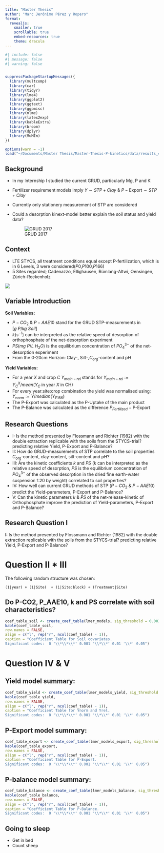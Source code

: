 ```yaml
---
title: "Master Thesis"
author: "Marc Jerónimo Pérez y Ropero"
format: 
  revealjs:
    smaller: true
    scrollable: true
    embed-resources: true
    theme: dracula
---
```


```r
#| include: false
#| message: false
#| warning: false


suppressPackageStartupMessages({
  library(multcomp)
  library(car)
  library(tidyr)
  library(lme4)
  library(ggplot2)
  library(ggtext)
  library(ggpmisc)
  library(nlme)
  library(latex2exp)
  library(kableExtra)
  library(broom)
  library(dplyr)
  library(MuMIn)
})

options(warn = -1)
load("~/Documents/Master Thesis/Master-Thesis-P-kinetics/data/results_coefficient_analysis")

```

## Background

-   In my Internship I studied the current GRUD, particularly Mg, P and K

-   Fertilizer requirement models imply $Y\sim STP + Clay$ & $P-\text{Export}\sim STP + Clay$

-   Currently only stationery measurement of STP are considered

-   Could a desorption kinext-model better explain the soil status and yield data?

    ![GRUD 2017](https://www.agroscope.admin.ch/agroscope/de/home/themen/pflanzenbau/ackerbau/Pflanzenernaehrung/grud/_jcr_content/par/columncontrols/items/0/column/image/image.imagespooler.jpg/1497864223201/2017-GRUD-duengung.jpg){fig-align="center"}

## Context

-   LTE STYCS, all treatment conditions equal except P-fertilization, which is in 6 Levels, 3 were considered($P0$,$P100$,$P166$)
-   5 Sites regarded; Cadenazzo, Ellighausen, Rümlang-Altwi, Oensingen, Zürich-Reckenholz

![](https://www.agroscope.admin.ch/agroscope/en/home/topics/environment-resources/monitoring-analytics/long-term-trials/stycs/_jcr_content/par/columncontrols/items/0/column/image/image.imagespooler.jpg/1617866324311/Feld-STYCS.jpg){fig-align="center"}

## Variable Introduction

**Soil Variables:**

-   $P-CO_2$ & $P-AAE10$ stand for the GRUD STP-measurements in \[$g~P/kg ~ Soil$\]
-   $k$($s^{-1}$) can be interpreted as the relative speed of desorption of orthophosphate of the net-desorption experiment
-   $PS$($mg~P/L~H_2O$) is the equilibrium concentration of $PO_4^{3-}$ of the net-desorption experiment
-   From the 0-20cm Horizon: Clay-, Silt-,$C_{org}$-content and pH

**Yield Variables:**

-   For a year $X$ and crop $C$ $Y_{main-rel}$ stands for $Y_{main-rel}:=Y_C^{X}/mean(Y_C~\text{in year}~X~\text{in CH})$
-   For every year:site:crop combination the yield was normalised using: $Y_\text{norm}:=Y/median(Y_{P166})$
-   The P-Export was calculated as the P-Uptake of the main product
-   The P-Balance was calculated as the difference $P_{Fertilized}-\text{P-Export}$

## Research Questions

-   I: Is the method presented by Flossmann and Richter (1982) with the double extraction replicable with the soils from the STYCS-trial? predicting relative Yield, P-Export and P-Balance?
-   II: How do GRUD-measurements of STP correlate to the soil properties $C_\text{org}$-content, clay-content, silt-content and pH?
-   III: Are the kinetic coefficients $k$ and $PS$ ($k$ can be interpreted as the relative speed of desorption, $PS$ is the equilibrium concentration of $PO_4^{3-}$ of the observed desorption in the dried fine earth-water suspension 1:20 by weight) correlated to soil properties?
-   IV: How well can current GRUD methods of STP ($P-CO_2$ & $P-AAE10$) predict the Yield-parameters, P-Export and P-Balance?
-   V: Can the kinetic parameters $k$ & $PS$ of the net-release-kinetic of Orthophosphate improve the prediction of Yield-parameters, P-Export and P-Balance?

## Research Question I

I: Is the method presented by Flossmann and Richter (1982) with the double extraction replicable with the soils from the STYCS-trial? predicting relative Yield, P-Export and P-Balance?

# Question II \* III

The following random structure was chosen:

`(1|year) + (1|Site)  + (1|Site:block) + (Treatment|Site)`

## Do P-CO2, P_AAE10, k and PS correlate with soil characteristics?

```r
coef_table_soil <- create_coef_table(lmer_models, sig_threshold = 0.001)
kable(coef_table_soil,
row.names = FALSE,
align = c("l", rep("r", ncol(coef_table) - 1)),
caption = "Coefficient Table for Soil covariates. 
Significant codes:  0 '\\*\\*\\*' 0.001 '\\*\\*' 0.01 '\\*' 0.05")

```

# Question IV & V

## Yield model summary:

```r


coef_table_yield <- create_coef_table(lmer_models_yield, sig_threshold = 0.001)
kable(coef_table_yield,
row.names = FALSE,
align = c("l", rep("r", ncol(coef_table) - 1)),
caption = "Coefficient Table for Ynorm and Yrel. 
Significant codes:  0 '\\*\\*\\*' 0.001 '\\*\\*' 0.01 '\\*' 0.05")


```

## P-Export model summary:

```r


coef_table_export <- create_coef_table(lmer_models_export, sig_threshold = 0.001)
kable(coef_table_export,
row.names = FALSE,
align = c("l", rep("r", ncol(coef_table) - 1)),
caption = "Coefficient Table for P-Export. 
Significant codes:  0 '\\*\\*\\*' 0.001 '\\*\\*' 0.01 '\\*' 0.05")


```

## P-balance model summary:

```r


coef_table_balance <- create_coef_table(lmer_models_balance, sig_threshold = 0.001)
kable(coef_table_balance,
row.names = FALSE,
align = c("l", rep("r", ncol(coef_table) - 1)),
caption = "Coefficient Table for P-Balance. 
Significant codes:  0 '\\*\\*\\*' 0.001 '\\*\\*' 0.01 '\\*' 0.05")


```

## Going to sleep

-   Get in bed
-   Count sheep
